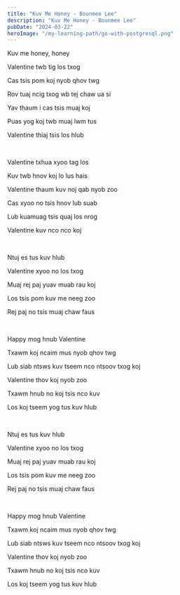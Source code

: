 ```yaml
---
title: "Kuv Me Honey - Bounmee Lee"
description: "Kuv Me Honey - Bounmee Lee"
pubDate: "2024-03-22"
heroImage: "/my-learning-path/go-with-postgresql.png"
---
```


Kuv me honey, honey

Valentine twb tig los txog

Cas tsis pom koj nyob qhov twg

Rov tuaj ncig txog wb tej chaw ua si

Yav thaum i cas tsis muaj koj

Puas yog koj twb muaj lwm tus

Valentine thiaj tsis los hlub

<br />

Valentine txhua xyoo tag los

Kuv twb hnov koj lo lus hais

Valentine thaum kuv noj qab nyob zoo

Cas xyoo no tsis hnov lub suab

Lub kuamuag tsis quaj los nrog

Valentine kuv nco nco koj

<br />

Ntuj es tus kuv hlub

Valentine xyoo no los txog

Muaj rej paj yuav muab rau koj

Los tsis pom kuv me neeg zoo

Rej paj no tsis muaj chaw faus

<br />

Happy mog hnub Valentine

Txawm koj ncaim mus nyob qhov twg

Lub siab ntsws kuv tseem nco ntsoov txog koj

Valentine thov koj nyob zoo

Txawm hnub no koj tsis nco kuv

Los koj tseem yog tus kuv hlub

<br />

Ntuj es tus kuv hlub

Valentine xyoo no los txog

Muaj rej paj yuav muab rau koj

Los tsis pom kuv me neeg zoo

Rej paj no tsis muaj chaw faus

<br />

Happy mog hnub Valentine

Txawm koj ncaim mus nyob qhov twg

Lub siab ntsws kuv tseem nco ntsoov txog koj

Valentine thov koj nyob zoo

Txawm hnub no koj tsis nco kuv

Los koj tseem yog tus kuv hlub
